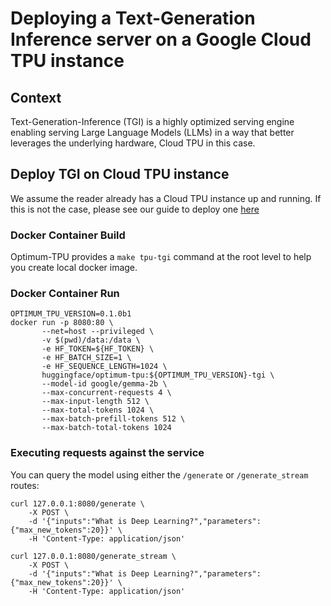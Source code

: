 # Deploying a Text-Generation Inference server on a Google Cloud TPU instance

## Context

Text-Generation-Inference (TGI) is a highly optimized serving engine enabling serving Large Language Models (LLMs) in a way
that better leverages the underlying hardware, Cloud TPU in this case.

## Deploy TGI on Cloud TPU instance

We assume the reader already has a Cloud TPU instance up and running.
If this is not the case, please see our guide to deploy one [here](./deploy.mdx)

### Docker Container Build

Optimum-TPU provides a `make tpu-tgi` command at the root level to help you create local docker image.

### Docker Container Run

```
OPTIMUM_TPU_VERSION=0.1.0b1
docker run -p 8080:80 \
       --net=host --privileged \
       -v $(pwd)/data:/data \
       -e HF_TOKEN=${HF_TOKEN} \
       -e HF_BATCH_SIZE=1 \
       -e HF_SEQUENCE_LENGTH=1024 \
       huggingface/optimum-tpu:${OPTIMUM_TPU_VERSION}-tgi \
       --model-id google/gemma-2b \
       --max-concurrent-requests 4 \
       --max-input-length 512 \
       --max-total-tokens 1024 \
       --max-batch-prefill-tokens 512 \
       --max-batch-total-tokens 1024
```

### Executing requests against the service

You can query the model using either the `/generate` or `/generate_stream` routes:

```
curl 127.0.0.1:8080/generate \
    -X POST \
    -d '{"inputs":"What is Deep Learning?","parameters":{"max_new_tokens":20}}' \
    -H 'Content-Type: application/json'
```

```
curl 127.0.0.1:8080/generate_stream \
    -X POST \
    -d '{"inputs":"What is Deep Learning?","parameters":{"max_new_tokens":20}}' \
    -H 'Content-Type: application/json'
```
